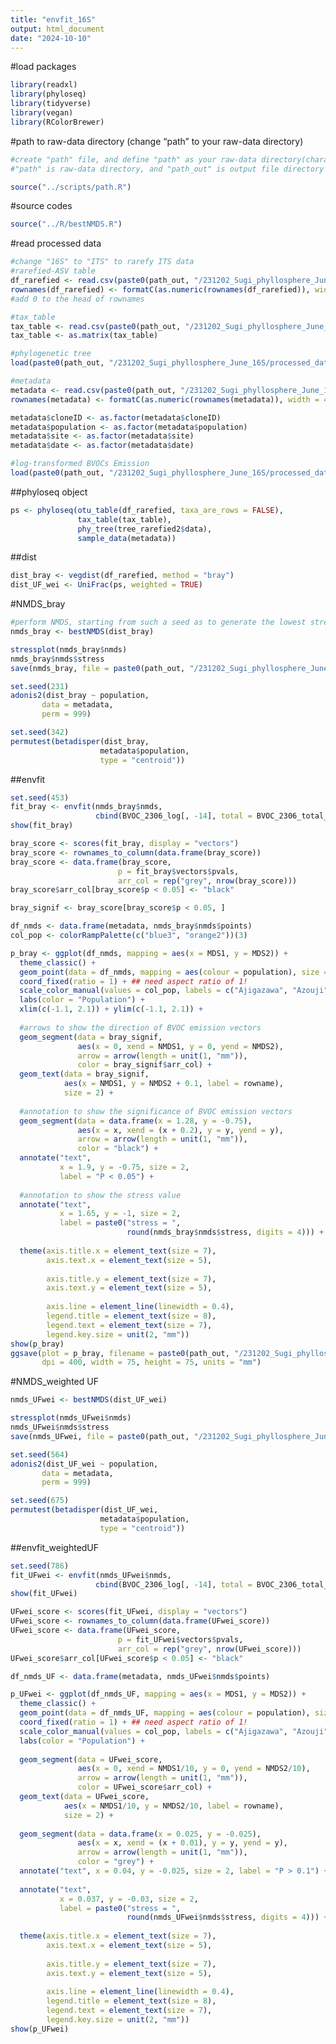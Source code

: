 ```yaml
---
title: "envfit_16S"
output: html_document
date: "2024-10-10"
---
```


#load packages

```r
library(readxl)
library(phyloseq)
library(tidyverse)
library(vegan)
library(RColorBrewer)
```

#path to raw-data directory (change "path" to your raw-data directory)

```r
#create "path" file, and define "path" as your raw-data directory(character vector) in the file
#"path" is raw-data directory, and "path_out" is output file directory

source("../scripts/path.R")
```

#source codes

```r
source("../R/bestNMDS.R")
```

#read processed data

```r
#change "16S" to "ITS" to rarefy ITS data
#rarefied-ASV table
df_rarefied <- read.csv(paste0(path_out, "/231202_Sugi_phyllosphere_June_16S/processed_data/BVOC/df_rarefied_16S_BVOC.csv"), row.names = 1)
rownames(df_rarefied) <- formatC(as.numeric(rownames(df_rarefied)), width = 4, flag = "0") 
#add 0 to the head of rownames

#tax_table
tax_table <- read.csv(paste0(path_out, "/231202_Sugi_phyllosphere_June_16S/processed_data/tax_table2_16S.csv"), row.names = 1)
tax_table <- as.matrix(tax_table)

#phylogenetic tree
load(paste0(path_out, "/231202_Sugi_phyllosphere_June_16S/processed_data/trees.Rdata"))

#metadata
metadata <- read.csv(paste0(path_out, "/231202_Sugi_phyllosphere_June_16S/processed_data/BVOC/metadata_16S_BVOC.csv"), row.names = 1)
rownames(metadata) <- formatC(as.numeric(rownames(metadata)), width = 4, flag = "0")

metadata$cloneID <- as.factor(metadata$cloneID)
metadata$population <- as.factor(metadata$population)
metadata$site <- as.factor(metadata$site)
metadata$date <- as.factor(metadata$date)

#log-transformed BVOCs Emission
load(paste0(path_out, "/231202_Sugi_phyllosphere_June_16S/processed_data/BVOC/BVOC_2306_16S_log.Rdata"))
```

##phyloseq object

```r
ps <- phyloseq(otu_table(df_rarefied, taxa_are_rows = FALSE), 
               tax_table(tax_table), 
               phy_tree(tree_rarefied2$data), 
               sample_data(metadata))
```

##dist

```r
dist_bray <- vegdist(df_rarefied, method = "bray")
dist_UF_wei <- UniFrac(ps, weighted = TRUE)
```

#NMDS_bray

```r
#perform NMDS, starting from such a seed as to generate the lowest stress value 
nmds_bray <- bestNMDS(dist_bray)
```

```r
stressplot(nmds_bray$nmds)
nmds_bray$nmds$stress
save(nmds_bray, file = paste0(path_out, "/231202_Sugi_phyllosphere_June_16S/processed_data/BVOC/NMDS_bray_16S_BVOC2306.Rdata"))
```

```r
set.seed(231)
adonis2(dist_bray ~ population, 
       data = metadata, 
       perm = 999)

set.seed(342)
permutest(betadisper(dist_bray, 
                    metadata$population, 
                    type = "centroid"))
```

##envfit

```r
set.seed(453)
fit_bray <- envfit(nmds_bray$nmds, 
                   cbind(BVOC_2306_log[, -14], total = BVOC_2306_total_log))
show(fit_bray)

bray_score <- scores(fit_bray, display = "vectors")
bray_score <- rownames_to_column(data.frame(bray_score))
bray_score <- data.frame(bray_score, 
                        p = fit_bray$vectors$pvals, 
                        arr_col = rep("grey", nrow(bray_score)))
bray_score$arr_col[bray_score$p < 0.05] <- "black"

bray_signif <- bray_score[bray_score$p < 0.05, ]
```

```r
df_nmds <- data.frame(metadata, nmds_bray$nmds$points)
col_pop <- colorRampPalette(c("blue3", "orange2"))(3)

p_bray <- ggplot(df_nmds, mapping = aes(x = MDS1, y = MDS2)) +
  theme_classic() + 
  geom_point(data = df_nmds, mapping = aes(colour = population), size = 1) +
  coord_fixed(ratio = 1) + ## need aspect ratio of 1!
  scale_color_manual(values = col_pop, labels = c("Ajigazawa", "Azouji", "Yakushima")) +
  labs(color = "Population") +
  xlim(c(-1.1, 2.1)) + ylim(c(-1.1, 2.1)) +
  
  #arrows to show the direction of BVOC emission vectors
  geom_segment(data = bray_signif,
               aes(x = 0, xend = NMDS1, y = 0, yend = NMDS2),
               arrow = arrow(length = unit(1, "mm")), 
               color = bray_signif$arr_col) +
  geom_text(data = bray_signif,  
            aes(x = NMDS1, y = NMDS2 + 0.1, label = rowname), 
            size = 2) +
  
  #annotation to show the significance of BVOC emission vectors
  geom_segment(data = data.frame(x = 1.28, y = -0.75),
               aes(x = x, xend = (x + 0.2), y = y, yend = y),
               arrow = arrow(length = unit(1, "mm")), 
               color = "black") +
  annotate("text", 
           x = 1.9, y = -0.75, size = 2, 
           label = "P < 0.05") +
  
  #annotation to show the stress value
  annotate("text", 
           x = 1.65, y = -1, size = 2, 
           label = paste0("stress = ", 
                          round(nmds_bray$nmds$stress, digits = 4))) +
  
  theme(axis.title.x = element_text(size = 7), 
        axis.text.x = element_text(size = 5), 
        
        axis.title.y = element_text(size = 7), 
        axis.text.y = element_text(size = 5), 
        
        axis.line = element_line(linewidth = 0.4), 
        legend.title = element_text(size = 8), 
        legend.text = element_text(size = 7), 
        legend.key.size = unit(2, "mm"))
show(p_bray)
ggsave(plot = p_bray, filename = paste0(path_out, "/231202_Sugi_phyllosphere_June_16S/figures/envfit_BVOC_log.png"), 
       dpi = 400, width = 75, height = 75, units = "mm")
```

#NMDS_weighted UF

```r
nmds_UFwei <- bestNMDS(dist_UF_wei)
```

```r
stressplot(nmds_UFwei$nmds)
nmds_UFwei$nmds$stress
save(nmds_UFwei, file = paste0(path_out, "/231202_Sugi_phyllosphere_June_16S/processed_data/BVOC/NMDS_weightedUF_16S_BVOC2306.Rdata"))
```

```r
set.seed(564)
adonis2(dist_UF_wei ~ population, 
       data = metadata, 
       perm = 999)

set.seed(675)
permutest(betadisper(dist_UF_wei, 
                    metadata$population, 
                    type = "centroid"))
```

##envfit_weightedUF

```r
set.seed(786)
fit_UFwei <- envfit(nmds_UFwei$nmds, 
                   cbind(BVOC_2306_log[, -14], total = BVOC_2306_total_log))
show(fit_UFwei)

UFwei_score <- scores(fit_UFwei, display = "vectors")
UFwei_score <- rownames_to_column(data.frame(UFwei_score))
UFwei_score <- data.frame(UFwei_score, 
                        p = fit_UFwei$vectors$pvals, 
                        arr_col = rep("grey", nrow(UFwei_score)))
UFwei_score$arr_col[UFwei_score$p < 0.05] <- "black"
```

```r
df_nmds_UF <- data.frame(metadata, nmds_UFwei$nmds$points)

p_UFwei <- ggplot(df_nmds_UF, mapping = aes(x = MDS1, y = MDS2)) +
  theme_classic() + 
  geom_point(data = df_nmds_UF, mapping = aes(colour = population), size = 1) +
  coord_fixed(ratio = 1) + ## need aspect ratio of 1!
  scale_color_manual(values = col_pop, labels = c("Ajigazawa", "Azouji", "Yakushima")) +
  labs(color = "Population") +
  
  geom_segment(data = UFwei_score,
               aes(x = 0, xend = NMDS1/10, y = 0, yend = NMDS2/10),
               arrow = arrow(length = unit(1, "mm")), 
               color = UFwei_score$arr_col) +
  geom_text(data = UFwei_score, 
            aes(x = NMDS1/10, y = NMDS2/10, label = rowname),
            size = 2) +
  
  geom_segment(data = data.frame(x = 0.025, y = -0.025),
               aes(x = x, xend = (x + 0.01), y = y, yend = y),
               arrow = arrow(length = unit(1, "mm")), 
               color = "grey") +
  annotate("text", x = 0.04, y = -0.025, size = 2, label = "P > 0.1") +
  
  annotate("text", 
           x = 0.037, y = -0.03, size = 2, 
           label = paste0("stress = ", 
                          round(nmds_UFwei$nmds$stress, digits = 4))) +
  
  theme(axis.title.x = element_text(size = 7), 
        axis.text.x = element_text(size = 5), 
        
        axis.title.y = element_text(size = 7), 
        axis.text.y = element_text(size = 5), 
        
        axis.line = element_line(linewidth = 0.4), 
        legend.title = element_text(size = 8), 
        legend.text = element_text(size = 7), 
        legend.key.size = unit(2, "mm"))
show(p_UFwei)
```

